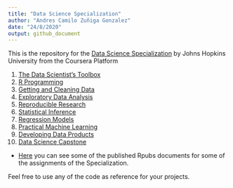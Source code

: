 ```yaml
---
title: "Data Science Specialization"
author: "Andres Camilo Zuñiga Gonzalez"
date: "24/8/2020"
output: github_document
---
```



This is the repository for the [Data Science Specialization](https://www.coursera.org/specializations/jhu-data-science) by Johns Hopkins University from the Coursera Platform

1. [The Data Scientist's Toolbox](https://www.coursera.org/learn/data-scientists-tools)
2. [R Programming](R_Programming)
3. [Getting and Cleaning Data](Getting_and_Cleaning_Data/)
4. [Exploratory Data Analysis](Exploratory_Data_Analysis/)
5. [Reproducible Research](Reproducible_Research/)
6. [Statistical Inference](Statistical_Inference/)
7. [Regression Models](Regression_Models/)
8. [Practical Machine Learning](Practical_Machine_Learning/)
9. [Developing Data Products](Developing_Data_Products/)
10. [Data Science Capstone](Data_Science_Capstone/)

* [Here](https://rpubs.com/ancazugo) you can see some of the published Rpubs documents for some of the assignments of the Specialization.

Feel free to use any of the code as reference for your projects.